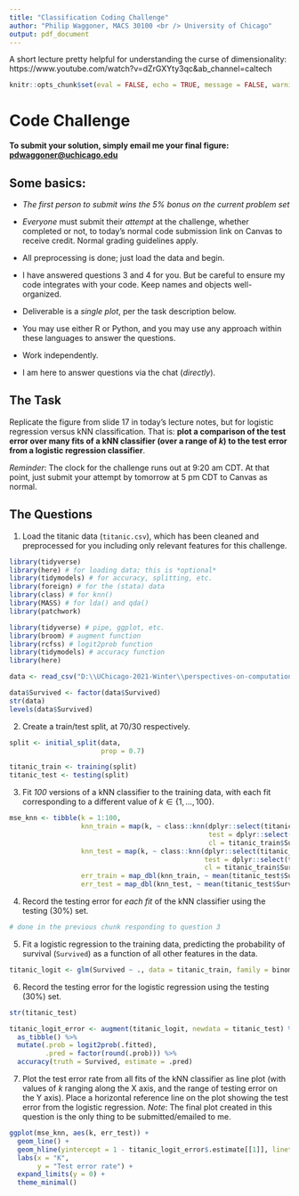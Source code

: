 ```yaml
---
title: "Classification Coding Challenge"
author: "Philip Waggoner, MACS 30100 <br /> University of Chicago"
output: pdf_document
---
```

A short lecture pretty helpful for understanding the curse of dimensionality: https://www.youtube.com/watch?v=dZrGXYty3qc&ab_channel=caltech

```r
knitr::opts_chunk$set(eval = FALSE, echo = TRUE, message = FALSE, warning = FALSE)
```

# Code Challenge

**To submit your solution, simply email me your final figure: <pdwaggoner@uchicago.edu>**
  
## Some basics:

  - *The first person to submit wins the 5% bonus on the current problem set* 
  
  - *Everyone* must submit their *attempt* at the challenge, whether completed or not, to today's normal code submission link on Canvas to receive credit. Normal grading guidelines apply.
  
  - All preprocessing is done; just load the data and begin.
  
  - I have answered questions 3 and 4 for you. But be careful to ensure my code integrates with your code. Keep names and objects well-organized.
  
  - Deliverable is a *single plot*, per the task description below.

  - You may use either R or Python, and you may use any approach within these languages to answer the questions.
  
  - Work independently. 
  
  - I am here to answer questions via the chat (*directly*).

## The Task

Replicate the figure from slide 17 in today's lecture notes, but for logistic regression versus kNN classification. That is: **plot a comparison of the test error over many fits of a kNN classifier (over a range of $k$) to the test error from a logistic regression classifier**. 

*Reminder*: The clock for the challenge runs out at 9:20 am CDT. At that point, just submit your attempt by tomorrow at 5 pm CDT to Canvas as normal.

## The Questions

1. Load the titanic data (`titanic.csv`), which has been cleaned and preprocessed for you including only relevant features for this challenge. 
```r
library(tidyverse)
library(here) # for loading data; this is *optional*
library(tidymodels) # for accuracy, splitting, etc.
library(foreign) # for the (stata) data
library(class) # for knn()
library(MASS) # for lda() and qda()
library(patchwork)

library(tidyverse) # pipe, ggplot, etc.
library(broom) # augment function
library(rcfss) # logit2prob function
library(tidymodels) # accuracy function
library(here) 

data <- read_csv("D:\\UChicago-2021-Winter\\perspectives-on-computational-modeling\\Data-and-Code\\data\\titanic.csv")

data$Survived <- factor(data$Survived)
str(data)
levels(data$Survived)
```

2. Create a train/test split, at 70/30 respectively.
```r
split <- initial_split(data, 
                       prop = 0.7)

titanic_train <- training(split)
titanic_test <- testing(split)
```

3. Fit *100* versions of a kNN classifier to the training data, with each fit corresponding to a different value of $k \in \{1, \dots, 100\}$. 

```r
mse_knn <- tibble(k = 1:100,
                  knn_train = map(k, ~ class::knn(dplyr::select(titanic_train, -Survived),
                                                  test = dplyr::select(titanic_train, -Survived),
                                                  cl = titanic_train$Survived, k = .)),
                  knn_test = map(k, ~ class::knn(dplyr::select(titanic_train, -Survived),
                                                 test = dplyr::select(titanic_test, -Survived),
                                                 cl = titanic_train$Survived, k = .)),
                  err_train = map_dbl(knn_train, ~ mean(titanic_test$Survived != .)),
                  err_test = map_dbl(knn_test, ~ mean(titanic_test$Survived != .)))
```

4. Record the testing error for *each fit* of the kNN classifier using the testing (30%) set.

```r
# done in the previous chunk responding to question 3

```

5. Fit a logistic regression to the training data, predicting the probability of survival (`Survived`) as a function of all other features in the data.
```r
titanic_logit <- glm(Survived ~ ., data = titanic_train, family = binomial)
```

6. Record the testing error for the logistic regression using the testing (30%) set.
```r
str(titanic_test)
```


```r
titanic_logit_error <- augment(titanic_logit, newdata = titanic_test) %>% 
  as_tibble() %>%
  mutate(.prob = logit2prob(.fitted),
         .pred = factor(round(.prob))) %>%
  accuracy(truth = Survived, estimate = .pred)
```

7. Plot the test error rate from all fits of the kNN classifier as line plot (with values of $k$ ranging along the X axis, and the range of testing error on the Y axis). Place a horizontal reference line on the plot showing the test error from the logistic regression. *Note*: The final plot created in this question is the only thing to be submitted/emailed to me. 
```r
ggplot(mse_knn, aes(k, err_test)) +
  geom_line() +
  geom_hline(yintercept = 1 - titanic_logit_error$.estimate[[1]], linetype = 2) +
  labs(x = "K",
       y = "Test error rate") +
  expand_limits(y = 0) + 
  theme_minimal()
```

